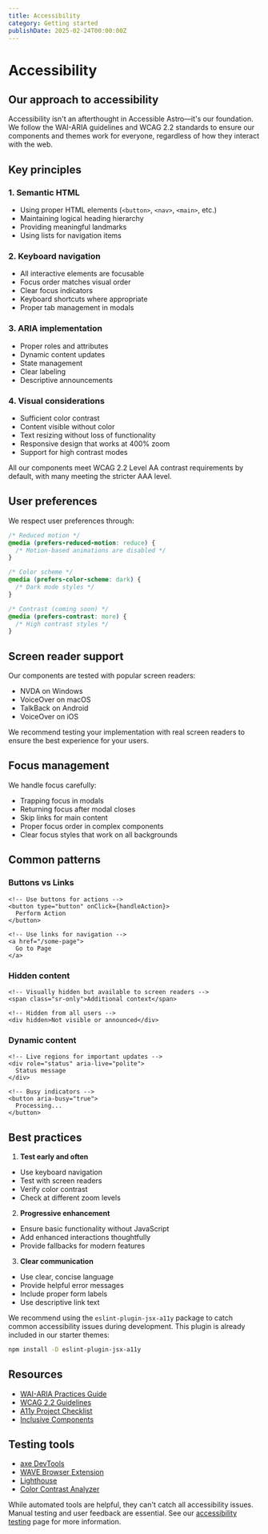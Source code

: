 ```yaml
---
title: Accessibility
category: Getting started
publishDate: 2025-02-24T00:00:00Z
---
```


# Accessibility
## Our approach to accessibility

Accessibility isn't an afterthought in Accessible Astro—it's our foundation. We follow the WAI-ARIA guidelines and WCAG 2.2 standards to ensure our components and themes work for everyone, regardless of how they interact with the web.

## Key principles

### 1. Semantic HTML
- Using proper HTML elements (`<button>`, `<nav>`, `<main>`, etc.)
- Maintaining logical heading hierarchy
- Providing meaningful landmarks
- Using lists for navigation items

### 2. Keyboard navigation
- All interactive elements are focusable
- Focus order matches visual order
- Clear focus indicators
- Keyboard shortcuts where appropriate
- Proper tab management in modals

### 3. ARIA implementation
- Proper roles and attributes
- Dynamic content updates
- State management
- Clear labeling
- Descriptive announcements

### 4. Visual considerations
- Sufficient color contrast
- Content visible without color
- Text resizing without loss of functionality
- Responsive design that works at 400% zoom
- Support for high contrast modes


All our components meet WCAG 2.2 Level AA contrast requirements by default, with many meeting the stricter AAA level.


## User preferences

We respect user preferences through:

```css
/* Reduced motion */
@media (prefers-reduced-motion: reduce) {
  /* Motion-based animations are disabled */
}

/* Color scheme */
@media (prefers-color-scheme: dark) {
  /* Dark mode styles */
}

/* Contrast (coming soon) */
@media (prefers-contrast: more) {
  /* High contrast styles */
}
```

## Screen reader support

Our components are tested with popular screen readers:
- NVDA on Windows
- VoiceOver on macOS
- TalkBack on Android
- VoiceOver on iOS

We recommend testing your implementation with real screen readers to ensure the best experience for your users.

## Focus management

We handle focus carefully:
- Trapping focus in modals
- Returning focus after modal closes
- Skip links for main content
- Proper focus order in complex components
- Clear focus styles that work on all backgrounds

## Common patterns

### Buttons vs Links
```astro
<!-- Use buttons for actions -->
<button type="button" onClick={handleAction}>
  Perform Action
</button>

<!-- Use links for navigation -->
<a href="/some-page">
  Go to Page
</a>
```

### Hidden content
```astro
<!-- Visually hidden but available to screen readers -->
<span class="sr-only">Additional context</span>

<!-- Hidden from all users -->
<div hidden>Not visible or announced</div>
```

### Dynamic content
```astro
<!-- Live regions for important updates -->
<div role="status" aria-live="polite">
  Status message
</div>

<!-- Busy indicators -->
<button aria-busy="true">
  Processing...
</button>
```

## Best practices

1. **Test early and often**
- Use keyboard navigation
- Test with screen readers
- Verify color contrast
- Check at different zoom levels

2. **Progressive enhancement**
- Ensure basic functionality without JavaScript
- Add enhanced interactions thoughtfully
- Provide fallbacks for modern features

3. **Clear communication**
- Use clear, concise language
- Provide helpful error messages
- Include proper form labels
- Use descriptive link text

We recommend using the `eslint-plugin-jsx-a11y` package to catch common accessibility issues during development. This plugin is already included in our starter themes:
```bash
npm install -D eslint-plugin-jsx-a11y
  ```

## Resources

- [WAI-ARIA Practices Guide](https://www.w3.org/WAI/ARIA/apg/)
- [WCAG 2.2 Guidelines](https://www.w3.org/TR/WCAG22/)
- [A11y Project Checklist](https://www.a11yproject.com/checklist/)
- [Inclusive Components](https://inclusive-components.design/)

## Testing tools

- [axe DevTools](https://www.deque.com/axe/)
- [WAVE Browser Extension](https://wave.webaim.org/extension/)
- [Lighthouse](https://developers.google.com/web/tools/lighthouse)
- [Color Contrast Analyzer](https://www.tpgi.com/color-contrast-checker/)

While automated tools are helpful, they can't catch all accessibility issues. Manual testing and user feedback are essential. See our [accessibility testing](/accessibility-testing) page for more information.
